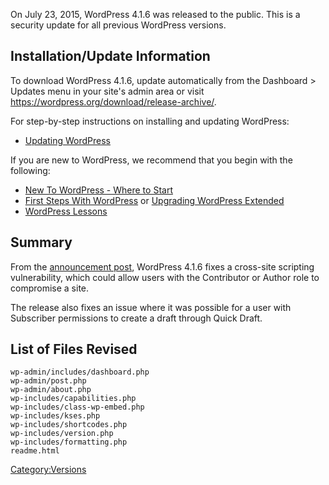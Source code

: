 {{Languages|
{{en|Version 4.1.6}}
{{ja|Version 4.1.6}}
}}

On July 23, 2015, WordPress 4.1.6 was released to the public. This is a security update for all previous WordPress versions.

== Installation/Update Information ==
To download WordPress 4.1.6, update automatically from the Dashboard > Updates menu in your site's admin area or visit https://wordpress.org/download/release-archive/.

For step-by-step instructions on installing and updating WordPress:
* [[Updating WordPress]]

If you are new to WordPress, we recommend that you begin with the following:
* [[New To WordPress - Where to Start]]
* [[First Steps With WordPress]] or [[Upgrading WordPress Extended]]
* [[WordPress Lessons]]

== Summary ==
From the [https://wordpress.org/news/2015/07/wordpress-4-2-3/ announcement post], WordPress 4.1.6 fixes a cross-site scripting vulnerability, which could allow users with the Contributor or Author role to compromise a site.

The release also fixes an issue where it was possible for a user with Subscriber permissions to create a draft through Quick Draft.

== List of Files Revised ==
<pre>
wp-admin/includes/dashboard.php
wp-admin/post.php
wp-admin/about.php
wp-includes/capabilities.php
wp-includes/class-wp-embed.php
wp-includes/kses.php
wp-includes/shortcodes.php
wp-includes/version.php
wp-includes/formatting.php
readme.html
</pre>

{{Versions}}

[[Category:Versions]]